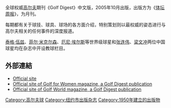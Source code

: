 {{noteTA
|1=zh-cn:高尔夫大师; zh-tw:高爾夫文摘
}}
{{Infobox Magazine
|title = 高尔夫大师 Golf Digest
|image_file = 
|image_size = 200px
|image_caption = 
|editor = Jerry Tarde
|editor_title = 總編輯
|staff_writer = 
|frequency = 月刊
|circulation = 
|category = 
|company = 
|publisher = Condé Nast Publications
|firstdate = 1950
|country = {{USA}}
|language = 英文、中文、法文、義大利文
|website = http://www.golfdigest.com
|issn = 0017-176X
}}
全球权威[[高尔夫|高尔夫]]期刊《Golf Digest》中文版，2005年10月出版，出版方为《[[体坛周报|体坛周报]]》，为月刊。

每期都有关于球技、球具、球场的各方面介绍，特别策划则以最权威的姿态进行与高尔夫相关的任何事件的深度报道。

[[泰格·伍兹|泰格·伍兹]]、[[菲尔·米克尔森|菲尔·米克尔森]]、[[厄尼·埃尔斯|厄尼·埃尔斯]]等世界级球星和[[张连伟|张连伟]]、[[梁文冲|梁文冲]]两位中国球星均在杂志中开设教球栏目。

==外部連結==
*[http://www.golfdigest.com/ Official site] {{Wayback|url=http://www.golfdigest.com/ |date=20210526094746 }}
*[https://web.archive.org/web/20010516204416/http://www.golfforwomen.com/ Official site of Golf for Women magazine, a Golf Digest publication]
*[http://www.golfworld.com/ Official site of Golf World magazine, a Golf Digest publication] {{Wayback|url=http://www.golfworld.com/ |date=20010702065447 }}

{{体育人物小作品}}
[[Category:高尔夫球|Category:高尔夫球]]
[[Category:纽约市出版杂志|Category:纽约市出版杂志]]
[[Category:1950年建立的出版物|Category:1950年建立的出版物]]